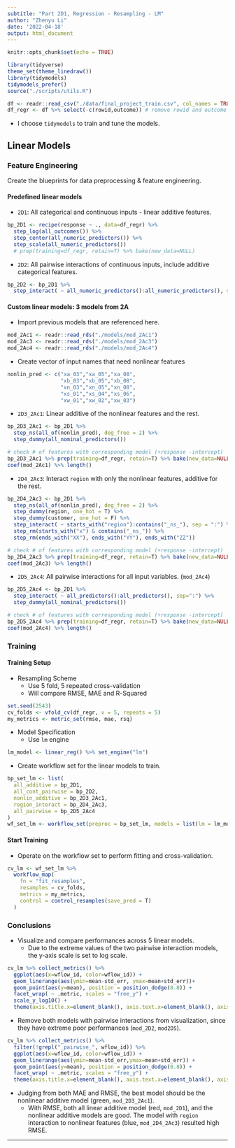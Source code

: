 ```yaml
---
subtitle: "Part 2D1, Regression - Resampling - LM"
author: "Zhenyu Li"
date: '2022-04-18'
output: html_document
---
```


```r
knitr::opts_chunk$set(echo = TRUE)
```

```r
library(tidyverse)
theme_set(theme_linedraw())
library(tidymodels)
tidymodels_prefer()
source("./scripts/utils.R")
```

```r
df <- readr::read_csv("./data/final_project_train.csv", col_names = TRUE)
df_regr <- df %>% select(-c(rowid,outcome)) # remove rowid and outcome from training data
```
- I choose `tidymodels` to train and tune the models.

## Linear Models

### Feature Engineering

Create the blueprints for data preprocessing & feature engineering.  

#### Predefined linear models

- `2D1`: All categorical and continuous inputs - linear additive features.

```r
bp_2D1 <- recipe(response ~ ., data=df_regr) %>% 
  step_log(all_outcomes()) %>% 
  step_center(all_numeric_predictors()) %>% 
  step_scale(all_numeric_predictors())
  # prep(training=df_regr, retain=T) %>% bake(new_data=NULL)
```

- `2D2`: All pairwise interactions of continuous inputs, include additive categorical features.
  
```r
bp_2D2 <- bp_2D1 %>% 
  step_interact( ~ all_numeric_predictors():all_numeric_predictors(), sep = ":")
```

#### Custom linear models: 3 models from 2A

- Import previous models that are referenced here.

```r
mod_2Ac1 <- readr::read_rds("./models/mod_2Ac1")
mod_2Ac3 <- readr::read_rds("./models/mod_2Ac3")
mod_2Ac4 <- readr::read_rds("./models/mod_2Ac4")
```

- Create vector of input names that need nonlinear features

```r
nonlin_pred <- c("xa_03","xa_05","xa_08",
                 "xb_03","xb_05","xb_08",
                 "xn_03","xn_05","xn_08",
                 "xs_01","xs_04","xs_06",
                 "xw_01","xw_02","xw_03")
```

- `2D3_2Ac1`: Linear additive of the nonlinear features and the rest. 

```r
bp_2D3_2Ac1 <- bp_2D1 %>% 
  step_ns(all_of(nonlin_pred), deg_free = 2) %>% 
  step_dummy(all_nominal_predictors())

# check # of features with corresponding model (+response -intercept)
bp_2D3_2Ac1 %>% prep(training=df_regr, retain=T) %>% bake(new_data=NULL) %>% ncol()
coef(mod_2Ac1) %>% length()
```

- `2D4_2Ac3`: Interact `region` with only the nonlinear features, additive for the rest.

```r
bp_2D4_2Ac3 <- bp_2D1 %>% 
  step_ns(all_of(nonlin_pred), deg_free = 2) %>% 
  step_dummy(region, one_hot = T) %>% 
  step_dummy(customer, one_hot = F) %>% 
  step_interact( ~ starts_with("region"):contains("_ns_"), sep = ":") %>% 
  step_rm(starts_with("x") & contains("_ns_")) %>% 
  step_rm(ends_with("XX"), ends_with("YY"), ends_with("ZZ"))

# check # of features with corresponding model (+response -intercept)
bp_2D4_2Ac3 %>% prep(training=df_regr, retain=T) %>% bake(new_data=NULL) %>% ncol()
coef(mod_2Ac3) %>% length()
```

- `2D5_2Ac4`: All pairwise interactions for all input variables. (`mod_2Ac4`)

```r
bp_2D5_2Ac4 <- bp_2D1 %>% 
  step_interact( ~ all_predictors():all_predictors(), sep=":") %>% 
  step_dummy(all_nominal_predictors())

# check # of features with corresponding model (+response -intercept)
bp_2D5_2Ac4 %>% prep(training=df_regr, retain=T) %>% bake(new_data=NULL) %>% ncol()
coef(mod_2Ac4) %>% length()
```


### Training

#### Training Setup

- Resampling Scheme
  - Use 5 fold, 5 repeated cross-validation
  - Will compare RMSE, MAE and R-Squared

```r
set.seed(2543)
cv_folds <- vfold_cv(df_regr, v = 5, repeats = 5) 
my_metrics <- metric_set(rmse, mae, rsq)
```

- Model Specification
  - Use `lm` engine

```r
lm_model <- linear_reg() %>% set_engine("lm")
```

- Create workflow set for the linear models to train. 

```r
bp_set_lm <- list(
  all_additive = bp_2D1,
  all_cont_pairwise = bp_2D2,
  nonlin_additive = bp_2D3_2Ac1,
  region_interact = bp_2D4_2Ac3,
  all_pairwise = bp_2D5_2Ac4
)
wf_set_lm <- workflow_set(preproc = bp_set_lm, models = list(lm = lm_model))
```

#### Start Training

- Operate on the workflow set to perform fitting and cross-validation. 

```r
cv_lm <- wf_set_lm %>% 
  workflow_map(
    fn = "fit_resamples",
    resamples = cv_folds, 
    metrics = my_metrics,
    control = control_resamples(save_pred = T)
  )
```

### Conclusions

- Visualize and compare performances across 5 linear models.
  - Due to the extreme values of the two pairwise interaction models, the y-axis scale is set to log scale. 

```r
cv_lm %>% collect_metrics() %>% 
  ggplot(aes(x=wflow_id, color=wflow_id)) + 
  geom_linerange(aes(ymin=mean-std_err, ymax=mean+std_err))+
  geom_point(aes(y=mean), position = position_dodge(0.8)) +
  facet_wrap( ~ .metric, scales = "free_y") +
  scale_y_log10() +
  theme(axis.title.x=element_blank(), axis.text.x=element_blank(), axis.ticks.x=element_blank())
```

- Remove both models with pairwise interactions from visualization, since they have extreme poor performances (`mod_2D2`, `mod2D5`).  

```r
cv_lm %>% collect_metrics() %>% 
  filter(!grepl("_pairwise_", wflow_id)) %>% 
  ggplot(aes(x=wflow_id, color=wflow_id)) + 
  geom_linerange(aes(ymin=mean-std_err,ymax=mean+std_err)) +
  geom_point(aes(y=mean), position = position_dodge(0.8)) +
  facet_wrap( ~ .metric, scales = "free_y") +
  theme(axis.title.x=element_blank(), axis.text.x=element_blank(), axis.ticks.x=element_blank())
```

- Judging from both MAE and RMSE, the best model should be the nonlinear additive model (green, `mod_2D3_2Ac1`). 
  - With RMSE, both all linear additive model (red, `mod_2D1`), and the nonlinear additive models are good. The model with `region` interaction to nonlinear features (blue, `mod_2D4_2Ac3`) resulted high RMSE. 
  
----


